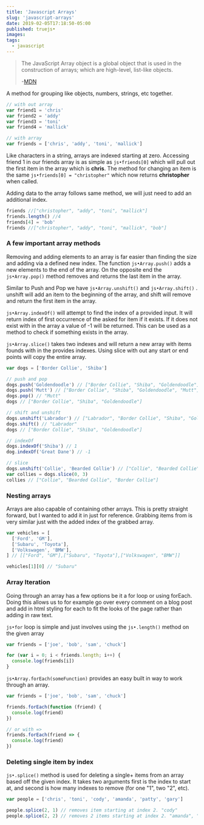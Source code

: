 ```yaml
---
title: 'Javascript Arrays'
slug: 'javascript-arrays'
date: 2019-02-05T17:18:50-05:00
published: truejs•
images:
tags:
  - javascript
---
```


> The JavaScript Array object is a global object that is used in the construction of arrays; which are high-level, list-like objects.
>
> -[MDN](https://developer.mozilla.org/en-US/docs/Web/JavaScript/Reference/Global_Objects/Array)

A method for grouping like objects, numbers, strings, etc together.

```javascript
// with out array
var friend1 = 'chris'
var friend2 = 'addy'
var friend3 = 'toni'
var friend4 = 'mallick'

// with array
var friends = ['chris', 'addy', 'toni', 'mallick']
```

Like characters in a string, arrays are indexed starting at zero. Accessing friend 1 in our friends array is as simple as `js•friends[0]` which will pull out the first item in the array which is **chris**. The method for changing an item is the same `js•friends[0] = "christopher"` which now returns **christopher** when called.

Adding data to the array follows same method, we will just need to add an additional index.

```javascript
friends //["christopher", "addy", "toni", "mallick"]
friends.length() //4
friends[4] = 'bob'
friends //["christopher", "addy", "toni", "mallick", "bob"]
```

### A few important array methods

Removing and adding elements to an array is far easier than finding the size and adding via a defined new index. The function `js•Array.push()` adds a new elements to the end of the array. On the opposite end the `js•Array.pop()` method removes and returns the last item in the array.

Similar to Push and Pop we have `js•Array.unshift()` and `js•Array.shift()` . unshift will add an item to the beginning of the array, and shift will remove and return the first item in the array.

`js•Array.indexOf()` will attempt to find the index of a provided input. It will return index of first occurrence of the asked for item if it exists. If it does not exist with in the array a value of -1 will be returned. This can be used as a method to check if something exists in the array.

`js•Array.slice()` takes two indexes and will return a new array with items founds with in the provides indexes. Using slice with out any start or end points will copy the entire array.

```javascript
var dogs = ['Border Collie', 'Shiba']

// push and pop
dogs.push('Goldendoodle') // ["Border Collie", "Shiba", "Goldendoodle"]
dogs.push('Mutt') // ["Border Collie", "Shiba", "Goldendoodle", "Mutt"]
dogs.pop() // "Mutt"
dogs // ["Border Collie", "Shiba", "Goldendoodle"]

// shift and unshift
dogs.unshift('Labrador') // ["Labrador", "Border Collie", "Shiba", "Goldendoodle"]
dogs.shift() // "Labrador"
dogs // ["Border Collie", "Shiba", "Goldendoodle"]

// indexOf
dogs.indexOf('Shiba') // 1
dog.indexOf('Great Dane') // -1

// slice
dogs.unshift('Collie', 'Bearded Collie') // ["Collie", "Bearded Collie" "Border Collie", "Shiba", "Goldendoodle"]
var collies = dogs.slice(0, 3)
collies // ["Collie", "Bearded Collie", "Border Collie"]
```

### Nesting arrays

Arrays are also capable of containing other arrays. This is pretty straight forward, but I wanted to add it in just for reference. Grabbing items from is very similar just with the added index of the grabbed array.

```javascript
var vehicles = [
  ['Ford', 'GM'],
  ['Subaru', 'Toyota'],
  ['Volkswagen', 'BMW'],
] // [["Ford", "GM"],["Subaru", "Toyota"],["Volkswagen", "BMW"]]

vehicles[1][0] // "Subaru"
```

### Array Iteration

Going through an array has a few options be it a for loop or using forEach. Doing this allows us to for example go over every comment on a blog post and add in html styling for each to fit the looks of the page rather than adding in raw text.

`js•for` loop is simple and just involves using the `js•.length()` method on the given array

```javascript
var friends = ['joe', 'bob', 'sam', 'chuck']

for (var i = 0; i < friends.length; i++) {
  console.log(friends[i])
}
```

`js•Array.forEach(someFunction)` provides an easy built in way to work through an array.

```javascript
var friends = ['joe', 'bob', 'sam', 'chuck']

friends.forEach(function (friend) {
  console.log(friend)
})

// or with =>
friends.forEach(friend => {
  console.log(friend)
})
```

### Deleting single item by index

`js•.splice()` method is used for deleting a single+ items from an array based off the given index. It takes two arguments first is the index to start at, and second is how many indexes to remove (for one "1", two "2", etc).

```javascript
var people = ['chris', 'toni', 'cody', 'amanda', 'patty', 'gary']

people.splice(2, 1) // removes item starting at index 2. "cody"
people.splice(2, 2) // removes 2 items starting at index 2. "amanda", "patty".
```
